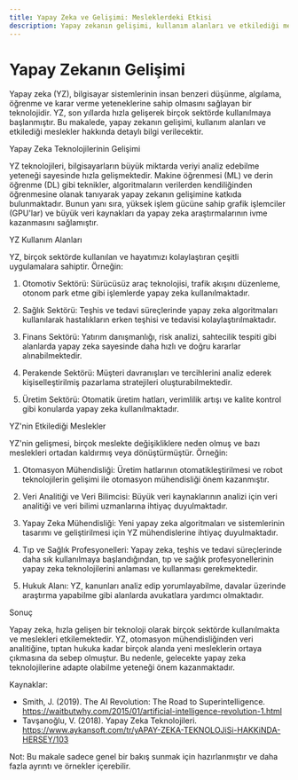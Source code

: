 ```yaml
---
title: Yapay Zeka ve Gelişimi: Mesleklerdeki Etkisi
description: Yapay zekanın gelişimi, kullanım alanları ve etkilediği meslekler hakkında detaylı bilgi.
---
```


# Yapay Zekanın Gelişimi

Yapay zeka (YZ), bilgisayar sistemlerinin insan benzeri düşünme, algılama, öğrenme ve karar verme yeteneklerine sahip olmasını sağlayan bir teknolojidir. YZ, son yıllarda hızla gelişerek birçok sektörde kullanılmaya başlanmıştır. Bu makalede, yapay zekanın gelişimi, kullanım alanları ve etkilediği meslekler hakkında detaylı bilgi verilecektir.

Yapay Zeka Teknolojilerinin Gelişimi

YZ teknolojileri, bilgisayarların büyük miktarda veriyi analiz edebilme yeteneği sayesinde hızla gelişmektedir. Makine öğrenmesi (ML) ve derin öğrenme (DL) gibi teknikler, algoritmaların verilerden kendiliğinden öğrenmesine olanak tanıyarak yapay zekanın gelişimine katkıda bulunmaktadır. Bunun yanı sıra, yüksek işlem gücüne sahip grafik işlemciler (GPU'lar) ve büyük veri kaynakları da yapay zeka araştırmalarının ivme kazanmasını sağlamıştır.

YZ Kullanım Alanları

YZ, birçok sektörde kullanılan ve hayatımızı kolaylaştıran çeşitli uygulamalara sahiptir. Örneğin:

1. Otomotiv Sektörü: Sürücüsüz araç teknolojisi, trafik akışını düzenleme, otonom park etme gibi işlemlerde yapay zeka kullanılmaktadır.

2. Sağlık Sektörü: Teşhis ve tedavi süreçlerinde yapay zeka algoritmaları kullanılarak hastalıkların erken teşhisi ve tedavisi kolaylaştırılmaktadır.

3. Finans Sektörü: Yatırım danışmanlığı, risk analizi, sahtecilik tespiti gibi alanlarda yapay zeka sayesinde daha hızlı ve doğru kararlar alınabilmektedir.

4. Perakende Sektörü: Müşteri davranışları ve tercihlerini analiz ederek kişiselleştirilmiş pazarlama stratejileri oluşturabilmektedir.

5. Üretim Sektörü: Otomatik üretim hatları, verimlilik artışı ve kalite kontrol gibi konularda yapay zeka kullanılmaktadır.

YZ'nin Etkilediği Meslekler

YZ'nin gelişmesi, birçok meslekte değişikliklere neden olmuş ve bazı meslekleri ortadan kaldırmış veya dönüştürmüştür. Örneğin:

1. Otomasyon Mühendisliği: Üretim hatlarının otomatikleştirilmesi ve robot teknolojilerin gelişimi ile otomasyon mühendisliği önem kazanmıştır.

2. Veri Analitiği ve Veri Bilimcisi: Büyük veri kaynaklarının analizi için veri analitiği ve veri bilimi uzmanlarına ihtiyaç duyulmaktadır.

3. Yapay Zeka Mühendisliği: Yeni yapay zeka algoritmaları ve sistemlerinin tasarımı ve geliştirilmesi için YZ mühendislerine ihtiyaç duyulmaktadır.

4. Tıp ve Sağlık Profesyonelleri: Yapay zeka, teşhis ve tedavi süreçlerinde daha sık kullanılmaya başlandığından, tıp ve sağlık profesyonellerinin yapay zeka teknolojilerini anlaması ve kullanması gerekmektedir.

5. Hukuk Alanı: YZ, kanunları analiz edip yorumlayabilme, davalar üzerinde araştırma yapabilme gibi alanlarda avukatlara yardımcı olmaktadır.

Sonuç

Yapay zeka, hızla gelişen bir teknoloji olarak birçok sektörde kullanılmakta ve meslekleri etkilemektedir. YZ, otomasyon mühendisliğinden veri analitiğine, tıptan hukuka kadar birçok alanda yeni mesleklerin ortaya çıkmasına da sebep olmuştur. Bu nedenle, gelecekte yapay zeka teknolojilerine adapte olabilme yeteneği önem kazanmaktadır.

Kaynaklar:
- Smith, J. (2019). The AI Revolution: The Road to Superintelligence. https://waitbutwhy.com/2015/01/artificial-intelligence-revolution-1.html
- Tavşanoğlu, V. (2018). Yapay Zeka Teknolojileri. https://www.aykansoft.com/tr/yAPAY-ZEKA-TEKNOLOJiSi-HAKKiNDA-HERSEY/103

Not: Bu makale sadece genel bir bakış sunmak için hazırlanmıştır ve daha fazla ayrıntı ve örnekler içerebilir.